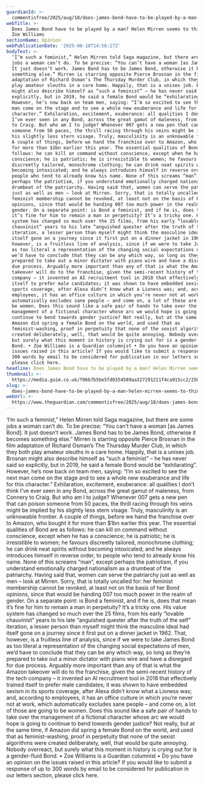 ```yaml
---
guardianId: >-
  commentisfree/2025/aug/18/does-james-bond-have-to-be-played-by-a-man-helen-mirren-seems-to-think-so
webTitle: >-
  Does James Bond have to be played by a man? Helen Mirren seems to think so |
  Zoe Williams
sectionName: Opinion
webPublicationDate: '2025-08-18T14:56:27Z'
bodyText: >-
  ‘I’m such a feminist,” Helen Mirren told Saga magazine, but there are some
  jobs a woman can’t do. To be precise: “You can’t have a woman [as James Bond].
  It just doesn’t work. James Bond has to be James Bond, otherwise it becomes
  something else.” Mirren is starring opposite Pierce Brosnan in the film
  adaptation of Richard Osman’s The Thursday Murder Club, in which they both
  play amateur sleuths in a care home. Happily, that is a unisex job. Brosnan
  might also describe himself as “such a feminist” – he has never said so
  explicitly, but in 2019, he said a female Bond would be “exhilarating”.
  However, he’s now back on team men, saying: “I’m so excited to see the next
  man come on the stage and to see a whole new exuberance and life for this
  character.” Exhilaration, excitement, exuberance: all qualities I don’t think
  I’ve ever seen in any Bond, across the great gamut of maleness, from Connery
  to Craig. But who am I to judge? Whenever 007 gets a new pen that can poison
  someone from 50 paces, the thrill racing through his veins might be implied by
  his slightly less stern visage. Truly, masculinity is an unknowable frontier.
  A couple of things, before we hand the franchise over to Amazon, who bought it
  for more than $1bn earlier this year. The essential qualities of Bond are as
  follows: he can kill on command without conscience, except when he has a
  conscience; he is patriotic; he is irresistible to women; he favours
  discreetly tailored, monochrome clothing; he can drink neat spirits without
  becoming intoxicated; and he always introduces himself in reverse order, to
  people who tend to already know his name. None of this screams “man”, except
  perhaps the patriotism, if you understand emotionally charged nationalism as a
  drumbeat of the patriarchy. Having said that, women can serve the patriarchy
  just as well as men – look at Mirren. Sorry, that is totally uncalled for: her
  feminist membership cannot be revoked, at least not on the basis of her Bond
  opinions, since that would be handing 007 too much power in the realm of
  gender. On a separate point: is Bond a feminist, and if he is, does that mean
  it’s fine for him to remain a man in perpetuity? It’s a tricky one. His value
  system has changed so much over the 25 films, from his early “lovable
  chauvinist” years to his late “anguished quester after the truth of the self”
  iteration, a lesser person than myself might think the masculine ideal had
  itself gone on a journey since it first put on a dinner jacket in 1962. That,
  however, is a fruitless line of analysis, since if we were to take James Bond
  as too literal a representation of the changing social expectations of men,
  we’d have to conclude that they can be any which way, so long as they’re
  prepared to take out a minor dictator with piano wire and have a disregard for
  due process. Arguably more important than any of that is what the Amazon
  takeover will do to the franchise, given the semi-recent history of the tech
  company – it invented an AI recruitment tool in 2018 that effectively trained
  itself to prefer male candidates; it was shown to have embedded sexism in its
  sports coverage, after Alexa didn’t know what a Lioness was; and, according to
  employees, it has an office culture in which you’re never not at work, which
  automatically excludes sane people – and come on, a lot of those are going to
  be women. Does this sound like a safe pair of hands to take over the
  management of a fictional character whose arc we would hope is going to
  continue to bend towards gender justice? Not really, but at the same time, if
  Amazon did spring a female Bond on the world, and used that as
  feminist-washing, proof in perpetuity that none of the sexist algorithms were
  created deliberately, well, that would be quite annoying. Nobody overreact,
  but surely what this moment in history is crying out for is a gender-fluid
  Bond. • Zoe Williams is a Guardian columnist • Do you have an opinion on the
  issues raised in this article? If you would like to submit a response of up to
  300 words by email to be considered for publication in our letters section,
  please click here.
headline: Does James Bond have to be played by a man? Helen Mirren seems to think so
thumbnail: >-
  https://media.guim.co.uk/f06b7b5be5fd0354589aa327291211f4ca915cc2/250_0_2500_2000/500.jpg
slug: >-
  does-james-bond-have-to-be-played-by-a-man-helen-mirren-seems-to-think-so-or-zoe-williams
webUrl: >-
  https://www.theguardian.com/commentisfree/2025/aug/18/does-james-bond-have-to-be-played-by-a-man-helen-mirren-seems-to-think-so
---
```

‘I’m such a feminist,” Helen Mirren told Saga magazine, but there are some jobs a woman can’t do. To be precise: “You can’t have a woman [as James Bond]. It just doesn’t work. James Bond has to be James Bond, otherwise it becomes something else.” Mirren is starring opposite Pierce Brosnan in the film adaptation of Richard Osman’s The Thursday Murder Club, in which they both play amateur sleuths in a care home. Happily, that is a unisex job. Brosnan might also describe himself as “such a feminist” – he has never said so explicitly, but in 2019, he said a female Bond would be “exhilarating”. However, he’s now back on team men, saying: “I’m so excited to see the next man come on the stage and to see a whole new exuberance and life for this character.” Exhilaration, excitement, exuberance: all qualities I don’t think I’ve ever seen in any Bond, across the great gamut of maleness, from Connery to Craig. But who am I to judge? Whenever 007 gets a new pen that can poison someone from 50 paces, the thrill racing through his veins might be implied by his slightly less stern visage. Truly, masculinity is an unknowable frontier. A couple of things, before we hand the franchise over to Amazon, who bought it for more than $1bn earlier this year. The essential qualities of Bond are as follows: he can kill on command without conscience, except when he has a conscience; he is patriotic; he is irresistible to women; he favours discreetly tailored, monochrome clothing; he can drink neat spirits without becoming intoxicated; and he always introduces himself in reverse order, to people who tend to already know his name. None of this screams “man”, except perhaps the patriotism, if you understand emotionally charged nationalism as a drumbeat of the patriarchy. Having said that, women can serve the patriarchy just as well as men – look at Mirren. Sorry, that is totally uncalled for: her feminist membership cannot be revoked, at least not on the basis of her Bond opinions, since that would be handing 007 too much power in the realm of gender. On a separate point: is Bond a feminist, and if he is, does that mean it’s fine for him to remain a man in perpetuity? It’s a tricky one. His value system has changed so much over the 25 films, from his early “lovable chauvinist” years to his late “anguished quester after the truth of the self” iteration, a lesser person than myself might think the masculine ideal had itself gone on a journey since it first put on a dinner jacket in 1962. That, however, is a fruitless line of analysis, since if we were to take James Bond as too literal a representation of the changing social expectations of men, we’d have to conclude that they can be any which way, so long as they’re prepared to take out a minor dictator with piano wire and have a disregard for due process. Arguably more important than any of that is what the Amazon takeover will do to the franchise, given the semi-recent history of the tech company – it invented an AI recruitment tool in 2018 that effectively trained itself to prefer male candidates; it was shown to have embedded sexism in its sports coverage, after Alexa didn’t know what a Lioness was; and, according to employees, it has an office culture in which you’re never not at work, which automatically excludes sane people – and come on, a lot of those are going to be women. Does this sound like a safe pair of hands to take over the management of a fictional character whose arc we would hope is going to continue to bend towards gender justice? Not really, but at the same time, if Amazon did spring a female Bond on the world, and used that as feminist-washing, proof in perpetuity that none of the sexist algorithms were created deliberately, well, that would be quite annoying. Nobody overreact, but surely what this moment in history is crying out for is a gender-fluid Bond. • Zoe Williams is a Guardian columnist • Do you have an opinion on the issues raised in this article? If you would like to submit a response of up to 300 words by email to be considered for publication in our letters section, please click here.
